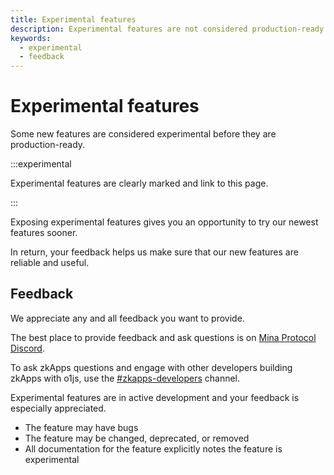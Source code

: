 ```yaml
---
title: Experimental features
description: Experimental features are not considered production-ready.  
keywords:
  - experimental
  - feedback
---
```


# Experimental features

Some new features are considered experimental before they are production-ready. 

:::experimental

Experimental features are clearly marked and link to this page.

:::

Exposing experimental features gives you an opportunity to try our newest features sooner.

In return, your feedback helps us make sure that our new features are reliable and useful.

## Feedback

We appreciate any and all feedback you want to provide. 

The best place to provide feedback and ask questions is on [Mina Protocol Discord](https://bit.ly/MinaDiscord). 

To ask zkApps questions and engage with other developers building zkApps with o1js, use the [#zkapps-developers](https://discord.com/channels/484437221055922177/915745847692636181) channel.

Experimental features are in active development and your feedback is especially appreciated.

- The feature may have bugs
- The feature may be changed, deprecated, or removed
- All documentation for the feature explicitly notes the feature is experimental
